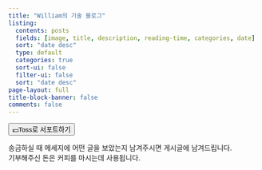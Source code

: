 ```yaml
---
title: "William의 기술 블로그"
listing:
  contents: posts
  fields: [image, title, description, reading-time, categories, date]
  sort: "date desc"
  type: default
  categories: true
  sort-ui: false
  filter-ui: false
  sort: "date desc"
page-layout: full
title-block-banner: false
comments: false
---
```


<button type="button" class="btn btn-primary btn-lg" onclick=window.open('https://toss.me/williamj')>💵Toss로 서포트하기</button>
<p class="text-muted">송금하실 때 메세지에 어떤 글을 보았는지 남겨주시면 게시글에 남겨드립니다. </br>기부해주신 돈은 커피를 마시는데 사용됩니다.</p>
